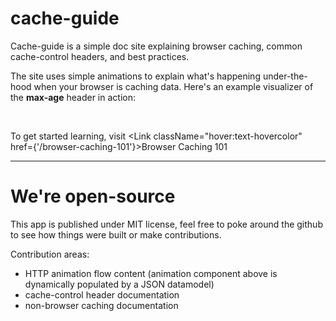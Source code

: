 
# cache-guide
Cache-guide is a simple doc site explaining browser caching, common cache-control headers, and best practices. 

The site uses simple animations to explain what's happening under-the-hood when your browser is caching data. Here's an example visualizer of the **max-age** header in action:

<VisualizerContainer />
<br/>

To get started learning, visit <Link className="hover:text-hovercolor" href={'/browser-caching-101'}>Browser Caching 101</Link>

---

# We're open-source

This app is published under MIT license, feel free to poke around the <Link className="hover:text-hovercolor" href="https://github.com/dev-cameron/cache-guide"> github</Link> to see how things were built or make contributions.

Contribution areas:
- HTTP animation flow content (animation component above is dynamically populated by a JSON datamodel)
- cache-control header documentation
- non-browser caching documentation